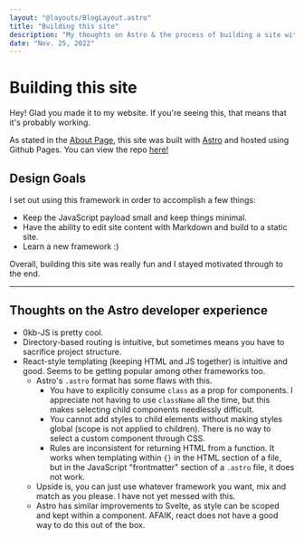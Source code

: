 ```yaml
---
layout: "@layouts/BlogLayout.astro"
title: "Building this site"
description: "My thoughts on Astro & the process of building a site with it."
date: "Nov. 25, 2022"
---
```



# Building this site

Hey! Glad you made it to my website. If you're seeing this, that means that it's probably working.

As stated in the [About Page](/about), this site was built with <Icon name="vscode-icons:file-type-astro"/>[Astro](https://astro.build/) and hosted using Github Pages.
You can view the repo [here!](https://github.com/joshburer/astro-site)

## Design Goals

I set out using this framework in order to accomplish a few things:

- Keep the JavaScript payload small and keep things minimal.
- Have the ability to edit site content with Markdown and build to a static site.
- Learn a new framework :)

Overall, building this site was really fun and I stayed motivated through to the end.

---

## Thoughts on the Astro developer experience

- 0kb-JS is pretty cool.
- Directory-based routing is intuitive, but sometimes means you have to sacrifice project structure.
- React-style templating (keeping HTML and JS together) is intuitive and good. Seems to be getting popular among other frameworks too.
  - Astro's `.astro` format has some flaws with this.
    - You have to explicitly consume `class` as a prop for components. I appreciate not having to use `className` all the time, but this makes selecting child components needlessly difficult.
    - You cannot add styles to child elements without making styles global (scope is not applied to children). There is no way to select a custom component through CSS.
    - Rules are inconsistent for returning HTML from a function. It works when templating within `{}` in the HTML section of a file, but in the JavaScript "frontmatter" section of a `.astro` file, it does not work.
  - Upside is, you can just use whatever framework you want, mix and match as you please. I have not yet messed with this.
  - Astro has similar improvements to Svelte, as style can be scoped and kept within a component. AFAIK, react does not have a good way to do this out of the box.
